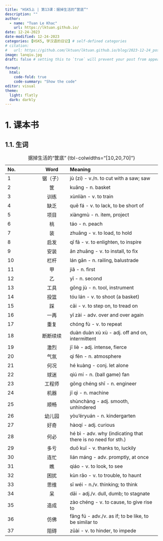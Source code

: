 ---
title: "HSK5上 | 第13课：据掉生活的“筐底”"
description: ""
author:
  - name: "Tuan Le Khac"
    url: https://lktuan.github.io/
date: 12-24-2023
date-modified: 12-24-2023
categories: [HSK5, 学汉语的日记] # self-defined categories
# citation: 
#   url: https://github.com/lktuan/lktuan.github.io/blog/2023-12-24_post/
image: lanqiu.jpg
draft: false # setting this to `true` will prevent your post from appearing on your listing page until you're ready!

format: 
  html: 
    code-fold: true
    code-summary: "Show the code"
editor: visual
theme:
  light: flatly
  dark: darkly
---

# 1. 课本书

## 1.1. 生词

| No. |   Word   | Meaning                                                        |
|:--------------|:-------------:|:------------------------------------------|
|1|锯（子）|jù (zi) - v./n. to cut with a saw; saw|
|2|筐|kuāng - n. basket|
|3|训练|xùnliàn - v. to train|
|4|缺乏|quē fá - v. to lack, to be short of|
|5|项目|xiàngmù - n. item, project|
|6|桃|táo - n. peach|
|7|装|zhuāng - v. to load, to hold|
|8|启发|qǐ fā - v. to enlighten, to inspire|
|9|安装|ān zhuāng - v. to install, to fix|
|10|栏杆|lán gān - n. railing, balustrade|
|11|甲|jiǎ - n. first|
|12|乙|yǐ - n. second|
|13|工具|gōng jù - n. tool, instrument|
|14|投篮|tóu lán - v. to shoot (a basket)|
|15|踩|cǎi - v. to step on, to tread on|
|16|一再|yī zài - adv. over and over again|
|17|重复|chóng fù - v. to repeat|
|18|断断续续|duàn duàn xù xù - adj. off and on, intermittent|
|19|激烈|jī liè - adj. intense, fierce|
|20|气氛|qì fēn - n. atmosphere|
|21|何况|hé kuàng - conj. let alone|
|22|球迷|qiú mí - n. (ball game) fan|
|23|工程师|gōng chéng shī - n. engineer|
|24|机器|jī qì - n. machine|
|25|顺畅|shùnchàng - adj. smooth, unhindered|
|26|幼儿园|yòu'éryuán - n. kindergarten|
|27|好奇|hàoqí - adj. curious|
|28|何必|hé bì - adv. why (indicating that there is no need for sth.)|
|29|多亏|duō kuī - v. thanks to, luckily|
|30|连忙|lián máng - adv. promptly, at once|
|31|瞧|qiáo - v. to look, to see|
|32|困扰|kùn rǎo - v. to trouble, to haunt|
|33|思维|sī wéi - n./v. thinking; to think|
|34|呆|dāi - adj./v. dull, dumb; to stagnate|
|35|造成|zào chéng - v. to cause, to give rise to|
|36|仿佛|fǎng fú - adv./v. as if; to be like, to be similar to|
|37|阻碍|zǔài - v. to hinder, to impede|


: 据掉生活的“筐底” {tbl-colwidths="\[10,20,70\]"}